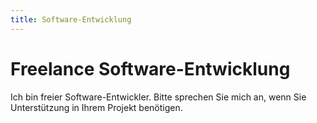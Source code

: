 ```yaml
---
title: Software-Entwicklung
---
```


# Freelance Software-Entwicklung

Ich bin freier Software-Entwickler. Bitte sprechen Sie mich an, wenn Sie
Unterstützung in Ihrem Projekt benötigen.
